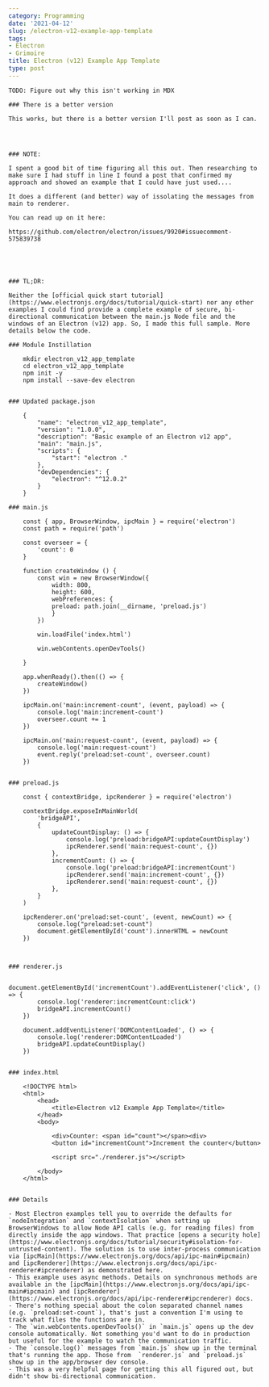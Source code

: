 ```yaml
---
category: Programming
date: '2021-04-12'
slug: /electron-v12-example-app-template
tags:
- Electron
- Grimoire
title: Electron (v12) Example App Template
type: post
---
```



```
TODO: Figure out why this isn't working in MDX

### There is a better version

This works, but there is a better version I'll post as soon as I can. 




### NOTE:

I spent a good bit of time figuring all this out. Then researching to make sure I had stuff in line I found a post that confirmed my approach and showed an example that I could have just used.... 

It does a different (and better) way of issolating the messages from main to renderer. 

You can read up on it here:

https://github.com/electron/electron/issues/9920#issuecomment-575839738





### TL;DR: 

Neither the [official quick start tutorial](https://www.electronjs.org/docs/tutorial/quick-start) nor any other examples I could find provide a complete example of secure, bi-directional communication between the main.js Node file and the windows of an Electron (v12) app. So, I made this full sample. More details below the code.

### Module Instillation

    mkdir electron_v12_app_template
    cd electron_v12_app_template
    npm init -y
    npm install --save-dev electron


### Updated package.json

    {
        "name": "electron_v12_app_template",
        "version": "1.0.0",
        "description": "Basic example of an Electron v12 app",
        "main": "main.js",
        "scripts": {
            "start": "electron ."
        },
        "devDependencies": {
            "electron": "^12.0.2"
        }
    }

### main.js

    const { app, BrowserWindow, ipcMain } = require('electron')
    const path = require('path')

    const overseer = {
        'count': 0 
    }

    function createWindow () {
        const win = new BrowserWindow({
            width: 800,
            height: 600,
            webPreferences: {
            preload: path.join(__dirname, 'preload.js')
            }
        })
        
        win.loadFile('index.html')

        win.webContents.openDevTools()

    }

    app.whenReady().then(() => {
        createWindow()
    })

    ipcMain.on('main:increment-count', (event, payload) => {
        console.log('main:increment-count')
        overseer.count += 1
    })

    ipcMain.on('main:request-count', (event, payload) => {
        console.log('main:request-count')
        event.reply('preload:set-count', overseer.count)
    })


### preload.js

    const { contextBridge, ipcRenderer } = require('electron')

    contextBridge.exposeInMainWorld(
        'bridgeAPI',
        {
            updateCountDisplay: () => { 
                console.log('preload:bridgeAPI:updateCountDisplay')
                ipcRenderer.send('main:request-count', {})
            },
            incrementCount: () => {
                console.log('preload:bridgeAPI:incrementCount')
                ipcRenderer.send('main:increment-count', {})
                ipcRenderer.send('main:request-count', {})
            },
        }
    )

    ipcRenderer.on('preload:set-count', (event, newCount) => {
        console.log("preload:set-count")
        document.getElementById('count').innerHTML = newCount
    })



### renderer.js

    document.getElementById('incrementCount').addEventListener('click', () => {
        console.log('renderer:incrementCount:click')
        bridgeAPI.incrementCount()
    })

    document.addEventListener('DOMContentLoaded', () => {
        console.log('renderer:DOMContentLoaded')
        bridgeAPI.updateCountDisplay()
    })


### index.html

    <!DOCTYPE html>
    <html>
        <head>
            <title>Electron v12 Example App Template</title>
        </head>
        <body>

            <div>Counter: <span id="count"></span><div>
            <button id="incrementCount">Increment the counter</button>

            <script src="./renderer.js"></script>

        </body>
    </html>


### Details

- Most Electron examples tell you to override the defaults for `nodeIntegration` and `contextIsolation` when setting up BrowserWindows to allow Node API calls (e.g. for reading files) from directly inside the app windows. That practice [opens a security hole](https://www.electronjs.org/docs/tutorial/security#isolation-for-untrusted-content). The solution is to use inter-process communication via [ipcMain](https://www.electronjs.org/docs/api/ipc-main#ipcmain) and [ipcRenderer](https://www.electronjs.org/docs/api/ipc-renderer#ipcrenderer) as demonstrated here. 
- This example uses async methods. Details on synchronous methods are available in the [ipcMain](https://www.electronjs.org/docs/api/ipc-main#ipcmain) and [ipcRenderer](https://www.electronjs.org/docs/api/ipc-renderer#ipcrenderer) docs. 
- There's nothing special about the colon separated channel names (e.g. `preload:set-count`), that's just a convention I'm using to track what files the functions are in.
- The `win.webContents.openDevTools()` in `main.js` opens up the dev console automatically. Not something you'd want to do in production but useful for the example to watch the communication traffic. 
- The `console.log()` messages from `main.js` show up in the terminal that's running the app. Those from  `renderer.js` and `preload.js` show up in the app/browser dev console.
- This was a very helpful page for getting this all figured out, but didn't show bi-directional communication.

```

